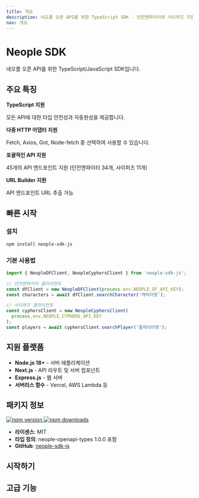 ```yaml
---
title: 개요
description: 네오플 오픈 API를 위한 TypeScript SDK - 던전앤파이터와 사이퍼즈 지원
nav: 개요
---
```


# Neople SDK

네오플 오픈 API를 위한 TypeScript/JavaScript SDK입니다.

## 주요 특징

**TypeScript 지원**

모든 API에 대한 타입 안전성과 자동완성을 제공합니다.

**다중 HTTP 어댑터 지원**

Fetch, Axios, Got, Node-fetch 중 선택하여 사용할 수 있습니다.

**포괄적인 API 지원**

45개의 API 엔드포인트 지원 (던전앤파이터 34개, 사이퍼즈 11개)

**URL Builder 지원**

API 엔드포인트 URL 추출 가능

## 빠른 시작

### 설치

```bash
npm install neople-sdk-js
```

### 기본 사용법

```typescript
import { NeopleDFClient, NeopleCyphersClient } from 'neople-sdk-js';

// 던전앤파이터 클라이언트
const dfClient = new NeopleDFClient(process.env.NEOPLE_DF_API_KEY);
const characters = await dfClient.searchCharacter('캐릭터명');

// 사이퍼즈 클라이언트
const cyphersClient = new NeopleCyphersClient(
  process.env.NEOPLE_CYPHERS_API_KEY
);
const players = await cyphersClient.searchPlayer('플레이어명');
```

## 지원 플랫폼

- **Node.js 18+** - 서버 애플리케이션
- **Next.js** - API 라우트 및 서버 컴포넌트
- **Express.js** - 웹 서버
- **서버리스 함수** - Vercel, AWS Lambda 등

## 패키지 정보

<div style={{ display: 'flex', gap: '8px', alignItems: 'center' }}>
  <a href="https://www.npmjs.com/package/neople-sdk-js">
    <img
      src="https://img.shields.io/npm/v/neople-sdk-js.svg?style=flat-square"
      alt="npm version"
    />
  </a>
  <a href="https://www.npmjs.com/package/neople-sdk-js">
    <img
      src="https://img.shields.io/npm/dm/neople-sdk-js.svg?style=flat-square"
      alt="npm downloads"
    />
  </a>
</div>

- **라이센스**: MIT
- **타입 정의**: neople-openapi-types 1.0.0 포함
- **GitHub**: [neople-sdk-js](https://github.com/crowrish/neople-sdk-js)

## 시작하기

<Cards>
  <Card title="설치 및 설정" href="/docs/getting-started" />
  <Card title="던전앤파이터 API" href="/docs/api-dungeon-fighter" />
  <Card title="사이퍼즈 API" href="/docs/api-cyphers" />
  <Card title="설정 가이드" href="/docs/configuration" />
</Cards>

## 고급 기능

<Cards>
  <Card title="HTTP 어댑터" href="/docs/adapter-fetch" />
  <Card title="오류 처리" href="/docs/error-handling" />
  <Card title="타입 정의" href="/docs/types" />
  <Card title="예제 코드" href="/docs/examples" />
</Cards>
